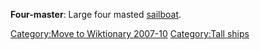 {{Orphan|date=August 2006}} 
{{context}}
[[Category:Move to Wiktionary 2007-10]]
{{unreferenced||date=June 2006}}
'''Four-master''': Large four masted [[sailboat]].
[[Category:Tall ships]]

{{ship-type-stub}}